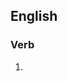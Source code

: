 ==English==

===Verb===
{{head|en|present participle}}

# {{present participle of|cauterise|lang=en|nocat=1}}